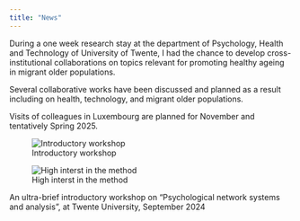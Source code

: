 ```yaml
---
title: "News"
---
```


<!-- Google tag (gtag.js) -->
<script async src="https://www.googletagmanager.com/gtag/js?id=G-VLRYTQT397"></script>
<script>
  window.dataLayer = window.dataLayer || [];
  function gtag(){dataLayer.push(arguments);}
  gtag('js', new Date());

  gtag('config', 'G-VLRYTQT397');
</script>


During a one week research stay at the department of Psychology, Health and Technology of University of Twente, I had the chance to develop cross-institutional collaborations on topics relevant for promoting healthy ageing in migrant older populations. 

Several collaborative works have been discussed and planned as a result including on health, technology, and migrant older populations. 

Visits of colleagues in Luxembourg are planned for November and tentatively Spring 2025.

:::{#fig-twente layout-ncol=2}

![Introductory workshop](img/workshoptwente1.jpeg){#fig-twente1}

![High interst in the method](img/workshoptwente2.jpeg){#fig-twente2}


An ultra-brief introductory workshop on "Psychological network systems and analysis", at Twente University, September 2024
:::
